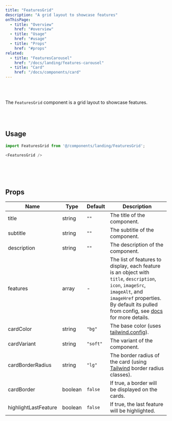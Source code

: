 ```yaml
---
title: "FeaturesGrid"
description: "A grid layout to showcase features"
onThisPage:
  - title: "Overview"
    href: "#overview"
  - title: "Usage"
    href: "#usage"
  - title: "Props"
    href: "#props"
related:
  - title: "FeaturesCarousel"
    href: "/docs/landing/features-carousel"
  - title: "Card"
    href: "/docs/components/card"
---
```


<div id="overview" />

<br />

<div className="flex flex-col w-full items-center justify-center gap-8">
    <FeaturesGrid />
</div>

<br />

The `FeaturesGrid` component is a grid layout to showcase features.

<br />
<br />
<Divider />
<div id="usage" />

## Usage

```javascript
import FeaturesGrid from '@/components/landing/FeaturesGrid';

<FeaturesGrid />
```

<br />
<br />
<br />
<Divider />

<div id="props" />

## Props

| Name                 | Type    | Default  | Description                                                                                                                                                                                                                                 |
|----------------------|---------|----------|---------------------------------------------------------------------------------------------------------------------------------------------------------------------------------------------------------------------------------------------|
| title                | string  | `""`     | The title of the component.                                                                                                                                                                                                                 |
| subtitle             | string  | `""`     | The subtitle of the component.                                                                                                                                                                                                              |
| description          | string  | `""`     | The description of the component.                                                                                                                                                                                                           |
| features             | array   | -        | The list of features to display, each feature is an object with `title`, `description`, `icon`, `imageSrc`, `imageAlt`, and `imageHref` properties. By default its pulled from config, see [docs](/docs/tutorials/config) for more details. |
| cardColor            | string  | `"bg"`   | The base color (uses [tailwind.config](/docs/tutorials/config#color-theme)).                                                                                                                                                                             |
| cardVariant          | string  | `"soft"` | The variant of the component.                                                                                                                                                                                                               |
| cardBorderRadius     | string  | `"lg"`   | The border radius of the card (using [Tailwind](https://tailwindcss.com) border radius classes).                                                                                                                                            |
| cardBorder           | boolean | `false`  | If true, a border will be displayed on the cards.                                                                                                                                                                                           |
| highlightLastFeature | boolean | `false`  | If true, the last feature will be highlighted.                                                                                                                                                                                              |
